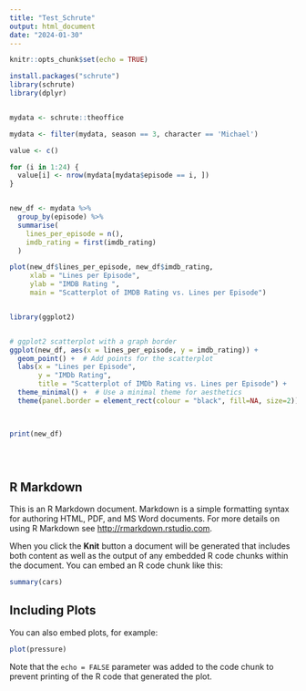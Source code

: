 ```yaml
---
title: "Test_Schrute"
output: html_document
date: "2024-01-30"
---
```


```r
knitr::opts_chunk$set(echo = TRUE)

install.packages("schrute")
library(schrute)
library(dplyr)


mydata <- schrute::theoffice

mydata <- filter(mydata, season == 3, character == 'Michael')

value <- c()

for (i in 1:24) {
  value[i] <- nrow(mydata[mydata$episode == i, ])
}


new_df <- mydata %>%
  group_by(episode) %>%
  summarise(
    lines_per_episode = n(),
    imdb_rating = first(imdb_rating)
  )

plot(new_df$lines_per_episode, new_df$imdb_rating,
     xlab = "Lines per Episode",
     ylab = "IMDB Rating ",
     main = "Scatterplot of IMDB Rating vs. Lines per Episode")


library(ggplot2)


# ggplot2 scatterplot with a graph border
ggplot(new_df, aes(x = lines_per_episode, y = imdb_rating)) +
  geom_point() +  # Add points for the scatterplot
  labs(x = "Lines per Episode", 
       y = "IMDb Rating", 
       title = "Scatterplot of IMDb Rating vs. Lines per Episode") +
  theme_minimal() +  # Use a minimal theme for aesthetics
  theme(panel.border = element_rect(colour = "black", fill=NA, size=2)) # Adds a border around the plot
  


print(new_df)
  

 
```

## R Markdown

This is an R Markdown document. Markdown is a simple formatting syntax for authoring HTML, PDF, and MS Word documents. For more details on using R Markdown see <http://rmarkdown.rstudio.com>.

When you click the **Knit** button a document will be generated that includes both content as well as the output of any embedded R code chunks within the document. You can embed an R code chunk like this:

```r
summary(cars)
```

## Including Plots

You can also embed plots, for example:

```r
plot(pressure)
```

Note that the `echo = FALSE` parameter was added to the code chunk to prevent printing of the R code that generated the plot.
